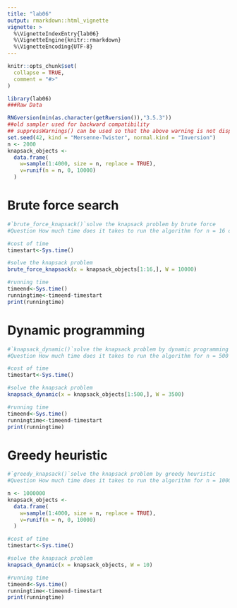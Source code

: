 ```yaml
---
title: "lab06"
output: rmarkdown::html_vignette
vignette: >
  %\VignetteIndexEntry{lab06}
  %\VignetteEngine{knitr::rmarkdown}
  %\VignetteEncoding{UTF-8}
---
```


```r
knitr::opts_chunk$set(
  collapse = TRUE,
  comment = "#>"
)
```

```r
library(lab06)
###Raw Data

RNGversion(min(as.character(getRversion()),"3.5.3"))
##old sampler used for backward compatibility
## suppressWarnings() can be used so that the above warning is not displayed
set.seed(42, kind = "Mersenne-Twister", normal.kind = "Inversion")
n <- 2000
knapsack_objects <-
  data.frame(
    w=sample(1:4000, size = n, replace = TRUE),
    v=runif(n = n, 0, 10000)
  )

```

# Brute force search
```r
#`brute_force_knapsack()`solve the knapsack problem by brute force
#Question How much time does it takes to run the algorithm for n = 16 objects?

#cost of time
timestart<-Sys.time()

#solve the knapsack problem
brute_force_knapsack(x = knapsack_objects[1:16,], W = 10000)

#running time
timeend<-Sys.time()
runningtime<-timeend-timestart
print(runningtime)

```

# Dynamic programming
```r
#`knapsack_dynamic()`solve the knapsack problem by dynamic programming
#Question How much time does it takes to run the algorithm for n = 500 objects?

#cost of time
timestart<-Sys.time()

#solve the knapsack problem
knapsack_dynamic(x = knapsack_objects[1:500,], W = 3500)

#running time
timeend<-Sys.time()
runningtime<-timeend-timestart
print(runningtime)

```

# Greedy heuristic
```r
#`greedy_knapsack()`solve the knapsack problem by greedy heuristic
#Question How much time does it takes to run the algorithm for n = 1000000 objects?

n <- 1000000
knapsack_objects <-
  data.frame(
    w=sample(1:4000, size = n, replace = TRUE),
    v=runif(n = n, 0, 10000)
  )

#cost of time
timestart<-Sys.time()

#solve the knapsack problem
knapsack_dynamic(x = knapsack_objects, W = 10)

#running time
timeend<-Sys.time()
runningtime<-timeend-timestart
print(runningtime)

```
